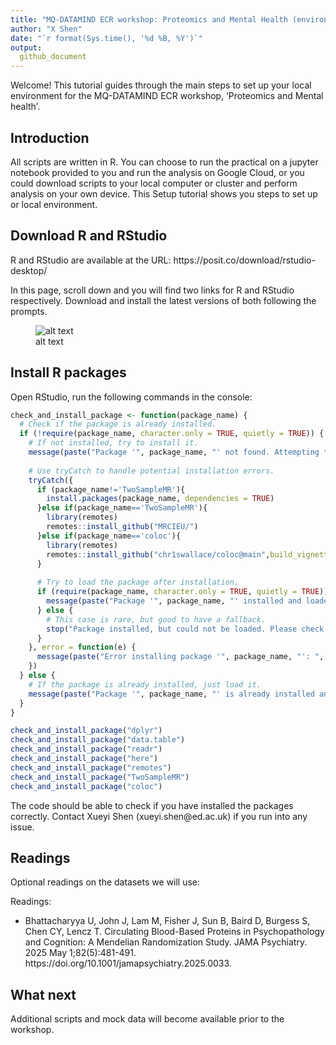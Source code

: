 ---
title: "MQ-DATAMIND ECR workshop: Proteomics and Mental Health (environment set up)"
author: "X Shen"
date: "`r format(Sys.time(), '%d %B, %Y')`"
output: 
  github_document
---


Welcome! This tutorial guides through the main steps to set up your local environment for the MQ-DATAMIND ECR workshop, 'Proteomics and Mental health'.

## Introduction

All scripts are written in R. You can choose to run the practical on a jupyter notebook provided to you and run the analysis on Google Cloud, or you could download scripts to your local computer or cluster and perform analysis on your own device. This Setup tutorial shows you steps to set up or local environment.

## Download R and RStudio

R and RStudio are available at the URL: https://posit.co/download/rstudio-desktop/

In this page, scroll down and you will find two links for R and RStudio respectively. Download and install the latest versions of both following the prompts.

![alt text](image.png)

## Install R packages

Open RStudio, run the following commands in the console:

```{r, warning=F,message=F}
check_and_install_package <- function(package_name) {
  # Check if the package is already installed.
  if (!require(package_name, character.only = TRUE, quietly = TRUE)) {
    # If not installed, try to install it.
    message(paste("Package '", package_name, "' not found. Attempting to install...", sep = ""))
    
    # Use tryCatch to handle potential installation errors.
    tryCatch({
      if (package_name!='TwoSampleMR'){
        install.packages(package_name, dependencies = TRUE)
      }else if(package_name=='TwoSampleMR'){
        library(remotes)
        remotes::install_github("MRCIEU/")
      }else if(package_name=='coloc'){
        library(remotes)
        remotes::install_github("chr1swallace/coloc@main",build_vignettes=TRUE)
      }
      
      # Try to load the package after installation.
      if (require(package_name, character.only = TRUE, quietly = TRUE)) {
        message(paste("Package '", package_name, "' installed and loaded successfully.", sep = ""))
      } else {
        # This case is rare, but good to have a fallback.
        stop("Package installed, but could not be loaded. Please check your R environment.")
      }
    }, error = function(e) {
      message(paste("Error installing package '", package_name, "': ", e$message, sep = ""))
    })
  } else {
    # If the package is already installed, just load it.
    message(paste("Package '", package_name, "' is already installed and loaded.", sep = ""))
  }
}

check_and_install_package("dplyr")
check_and_install_package("data.table")
check_and_install_package("readr")
check_and_install_package("here")
check_and_install_package("remotes")
check_and_install_package("TwoSampleMR")
check_and_install_package("coloc")
```

The code should be able to check if you have installed the packages correctly. Contact Xueyi Shen (xueyi.shen@ed.ac.uk) if you run into any issue.

## Readings

Optional readings on the datasets we will use:

Readings:

-  Bhattacharyya U, John J, Lam M, Fisher J, Sun B, Baird D, Burgess S, Chen CY, Lencz T. Circulating Blood-Based Proteins in Psychopathology and Cognition: A Mendelian Randomization Study. JAMA Psychiatry. 2025 May 1;82(5):481-491. https://doi.org/10.1001/jamapsychiatry.2025.0033.


## What next

Additional scripts and mock data will become available prior to the workshop. 